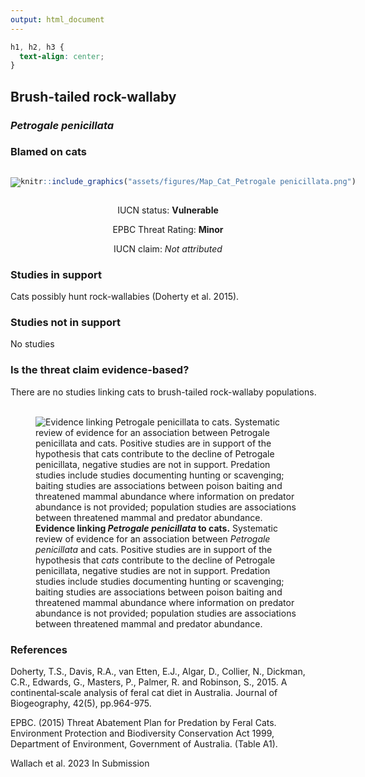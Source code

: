 ```yaml
---
output: html_document
---
```

```css
h1, h2, h3 {
  text-align: center;
}
```

## **Brush-tailed rock-wallaby**
### *Petrogale penicillata*
### Blamed on cats

:::: {style="display: flex;"}

[![](assets/photos/Petrogale penicillata.png)](https://www.inaturalist.org/photos/225455018?size=original)

::: {}

:::

::: {}
  ```r
  knitr::include_graphics("assets/figures/Map_Cat_Petrogale penicillata.png")
  ```
:::

::::
<center>
IUCN status: **Vulnerable**

EPBC Threat Rating: **Minor**

IUCN claim: *Not attributed*

</center>

### Studies in support

Cats possibly hunt rock-wallabies (Doherty et al. 2015).

### Studies not in support

No studies

### Is the threat claim evidence-based?

There are no studies linking cats to brush-tailed rock-wallaby populations.
<br>
<br>

![**Evidence linking *Petrogale penicillata* to cats.** Systematic review of evidence for an association between *Petrogale penicillata* and cats. Positive studies are in support of the hypothesis that *cats* contribute to the decline of Petrogale penicillata, negative studies are not in support. Predation studies include studies documenting hunting or scavenging; baiting studies are associations between poison baiting and threatened mammal abundance where information on predator abundance is not provided; population studies are associations between threatened mammal and predator abundance.](assets/figures/Main_Evidence_Cat_Petrogale penicillata.png)

### References

Doherty, T.S., Davis, R.A., van Etten, E.J., Algar, D., Collier, N., Dickman, C.R., Edwards, G., Masters, P., Palmer, R. and Robinson, S., 2015. A continental‐scale analysis of feral cat diet in Australia. Journal of Biogeography, 42(5), pp.964-975.

EPBC. (2015) Threat Abatement Plan for Predation by Feral Cats. Environment Protection and Biodiversity Conservation Act 1999, Department of Environment, Government of Australia. (Table A1).

Wallach et al. 2023 In Submission

